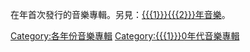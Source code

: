 在{{{1}}}{{{2}}}年首次發行的音樂專輯。另見：[[{{{1}}}{{{2}}}年音樂]]。

{{WorksYearHeader|WorkType=音樂專輯|ParentType=音樂作品|tens={{{1|0}}}|ones={{{2|1}}}}}
{{brClear}}
{{CategoryTOC}}<includeonly>[[Category:各年份音樂專輯]]
[[Category:{{{1}}}0年代音樂專輯]]</includeonly><noinclude>{{doc|content=

[[Category:各年作品模板]]
[[Category:分類頁模板]]

}}</noinclude>